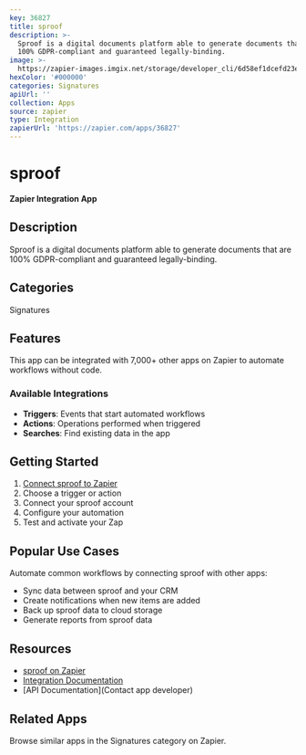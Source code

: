 ```yaml
---
key: 36827
title: sproof
description: >-
  Sproof is a digital documents platform able to generate documents that are
  100% GDPR-compliant and guaranteed legally-binding.
image: >-
  https://zapier-images.imgix.net/storage/developer_cli/6d58ef1dcefd23ee5d8297f378bcf4b1.png?auto=format%2Ccompress&ixlib=python-3.0.0&q=50
hexColor: '#000000'
categories: Signatures
apiUrl: ''
collection: Apps
source: zapier
type: Integration
zapierUrl: 'https://zapier.com/apps/36827'
---
```

# sproof

**Zapier Integration App**

## Description

Sproof is a digital documents platform able to generate documents that are 100% GDPR-compliant and guaranteed legally-binding.

## Categories

Signatures

## Features

This app can be integrated with 7,000+ other apps on Zapier to automate workflows without code.

### Available Integrations

- **Triggers**: Events that start automated workflows
- **Actions**: Operations performed when triggered
- **Searches**: Find existing data in the app

## Getting Started

1. [Connect sproof to Zapier](https://zapier.com/apps/36827)
2. Choose a trigger or action
3. Connect your sproof account
4. Configure your automation
5. Test and activate your Zap

## Popular Use Cases

Automate common workflows by connecting sproof with other apps:

- Sync data between sproof and your CRM
- Create notifications when new items are added
- Back up sproof data to cloud storage
- Generate reports from sproof data

## Resources

- [sproof on Zapier](https://zapier.com/apps/36827)
- [Integration Documentation](https://zapier.com/apps/36827/integrations)
- [API Documentation](Contact app developer)

## Related Apps

Browse similar apps in the Signatures category on Zapier.
